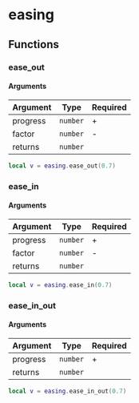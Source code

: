 # easing

## Functions

### ease_out

#### Arguments

| Argument | Type     | Required |
|----------|----------|----------|
| progress | `number` | +        |
| factor   | `number` | -        |
| returns  | `number` |          |

```lua
local v = easing.ease_out(0.7)
```

### ease_in

#### Arguments

| Argument | Type     | Required |
|----------|----------|----------|
| progress | `number` | +        |
| factor   | `number` | -        |
| returns  | `number` |          |

```lua
local v = easing.ease_in(0.7)
```

### ease_in_out

#### Arguments

| Argument | Type     | Required |
|----------|----------|----------|
| progress | `number` | +        |
| returns  | `number` |          |

```lua
local v = easing.ease_in_out(0.7)
```
